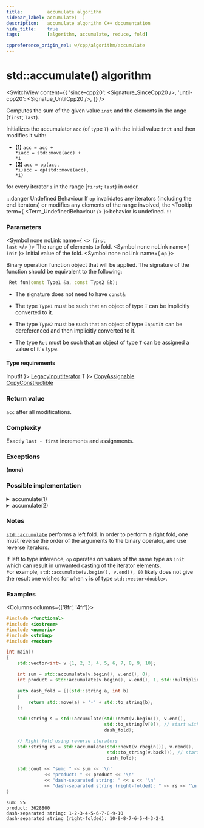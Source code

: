 ```yaml
---
title:         accumulate algorithm
sidebar_label: accumulate(  )
description:   accumulate algorithm C++ documentation
hide_title:    true
tags:          [algorithm, accumulate, reduce, fold]

cppreference_origin_rel: w/cpp/algorithm/accumulate
---
```



<!-- Terms -->


<!----------------- Codes ---------------------->


# std::accumulate() algorithm

<SwitchView content={{
  'since-cpp20': <Signature_SinceCpp20 />,
  'until-cpp20': <Signatue_UntilCpp20 />,
}} />

Computes the sum of the given value `init` and the elements in the ange [`first`; `last`).

Initializes the accumulator `acc` (of type `T`) with the initial value `init` and then modifies it with:

  - **(1)**
    <Until v='cpp20'><code>acc = acc + *i</code></Until><Since v='cpp20'><code>acc = std::move(acc) + *i</code></Since>
  - **(2)**
    <Until v='cpp20'><code>acc = op(acc, *i)</code></Until><Since v='cpp20'><code>acc = op(std::move(acc), *i)</code></Since>

for every iterator `i` in the range [`first`; `last`) in order.

:::danger Undefined Behaviour
If `op` invalidates any iterators (including the end iterators) or modifies any elements of the range involved, the <Tooltip term={ <Term_UndefinedBehaviour /> }>behavior is undefined</Tooltip>.
:::

### Parameters

<SymbolTable>

  <Symbol none noLink name={ <> <code>first</code> <br/> <code>last</code> </> }>
    The range of elements to fold.
  </Symbol>
  <Symbol none noLink name={ <code>init</code> }>
    Initial value of the fold.
  </Symbol>
  <Symbol none noLink name={ <code>op</code> }>

Binary operation function object that will be applied.
The signature of the function should be equivalent to the following:
```cpp
 Ret fun(const Type1 &a, const Type2 &b);
```
- The signature does not need to have `const&`.
- The type `Type1` must be such that an object of type `T` can be implicitly converted to it.
- The type `Type2` must be such that an object of type `InputIt` can be dereferenced and then implicitly converted to it.
- The type `Ret` must be such that an object of type `T` can be assigned a value of it's type.


  </Symbol>

</SymbolTable>

#### Type requirements

<SymbolTable>
  <Symbol none noLink name={ <code>InputIt</code> }>
    <a href="/docs/named_req/LegacyInputIterator">LegacyInputIterator</a>
  </Symbol>
  <Symbol none noLink name={ <code>T</code> }>
    <a href="/docs/named_req/CopyAssignable">CopyAssignable</a> <br />
    <a href="/docs/named_req/CopyConstructible">CopyConstructible</a>
  </Symbol>
</SymbolTable>

### Return value

`acc` after all modifications.

### Complexity

Exactly `last - first` increments and assignments.

### Exceptions

**(none)**

### Possible implementation

<details>
<summary>accumulate(1)</summary>

```cpp
template<class InputIt, class T>
constexpr // since C++20
T accumulate(InputIt first, InputIt last, T init)
{
    for (; first != last; ++first)
        init = std::move(init) + *first; // std::move since C++20

    return init;
}
```

</details>

<details>
<summary>accumulate(2)</summary>

```cpp
template<class InputIt, class T, class BinaryOperation>
constexpr // since C++20
T accumulate(InputIt first, InputIt last, T init, BinaryOperation op)
{
    for (; first != last; ++first)
        init = op(std::move(init), *first); // std::move since C++20

    return init;
}
```

</details>

### Notes

[`std::accumulate`](#) performs a left fold. In order to perform a right fold, one must reverse the order of the arguments to the binary operator, and use reverse iterators.

If left to type inference, `op` operates on values of the same type as `init` which can result in unwanted casting of the iterator elements.  
For example, `std::accumulate(v.begin(), v.end(), 0)` likely does not give the result one wishes for when `v` is of type `std::vector<double>`.

### Examples

<Columns columns={['8fr', '4fr']}>
<div>

```cpp title='Main.cpp' showLineNumbers
#include <functional>
#include <iostream>
#include <numeric>
#include <string>
#include <vector>

int main()
{
    std::vector<int> v {1, 2, 3, 4, 5, 6, 7, 8, 9, 10};

    int sum = std::accumulate(v.begin(), v.end(), 0);
    int product = std::accumulate(v.begin(), v.end(), 1, std::multiplies<int>());

    auto dash_fold = [](std::string a, int b)
    {
        return std::move(a) + '-' + std::to_string(b);
    };

    std::string s = std::accumulate(std::next(v.begin()), v.end(),
                                    std::to_string(v[0]), // start with first element
                                    dash_fold);

    // Right fold using reverse iterators
    std::string rs = std::accumulate(std::next(v.rbegin()), v.rend(),
                                     std::to_string(v.back()), // start with last element
                                     dash_fold);

    std::cout << "sum: " << sum << '\n'
              << "product: " << product << '\n'
              << "dash-separated string: " << s << '\n'
              << "dash-separated string (right-folded): " << rs << '\n';
}
```

</div>
<div>

```plaintext title="Output"
sum: 55
product: 3628800
dash-separated string: 1-2-3-4-5-6-7-8-9-10
dash-separated string (right-folded): 10-9-8-7-6-5-4-3-2-1
```

</div>
</Columns>
